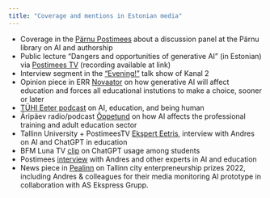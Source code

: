 ```yaml
---
title: "Coverage and mentions in Estonian media"
---
```


- Coverage in the [Pärnu Postimees](https://parnu.postimees.ee/7947105/parnu-keskraamatukogu-keskendus-sunnipaeval-tehisarule) about a discussion panel at the Pärnu library on AI and authorship
- Public lecture "Dangers and opportunities of generative AI" (in Estonian) via [Postimees TV](https://haridus.postimees.ee/7872884/avalik-loeng-tehisintellekt-kas-karta-voi-kasutada) (recording available at link)
- Interview segment in the ["Evening!"](https://duoplay.ee/5826/ohtu?ep=749) talk show of Kanal 2 
- Opinion piece in ERR [Novaator](https://novaator.err.ee/1609007981/andres-karjus-tehisintellekt-seab-juba-sel-sugisel-koolid-sundvaliku-ette) on how generative AI will affect education and forces all educational instutions to make a choice, sooner or later
- [TÜHI Eeter podcast](https://www.levila.ee/raadio/tuhi-eeter/kumb-on-arukam-kas-inimaru-voi-tehisaru) on AI, education, and being human
- Äripäev radio/podcast [Õppetund](https://www.aripaev.ee/saated/2023/03/30/tehisintellekt-muudab-taiskasvanute-oppimist-ja-opikogemust) on how AI affects the professional training and adult education sector
- Tallinn University + PostimeesTV [Ekspert Eetris](https://haridus.postimees.ee/7722633/ekspert-eetris-andres-karjus-kas-chatgpt-hakkab-mojutama-meie-vaartusi-ja-kaitumist), interview with Andres on AI and ChatGPT in education
- BFM Luna TV [clip](https://www.youtube.com/watch?v=cXpNkDgfP7Y) on ChatGPT usage among students
- Postimees [interview](https://www.postimees.ee/7717736/tehisintellekti-abil-kodutoo-kirjutajaid-on-pea-voimatu-vahele-votta) with Andres and other experts in AI and education
- News piece in [Pealinn](https://pealinn.ee/2022/09/29/vaata-millised-ettevotjad-saavad-tanavu-tunnustamise-osaliseks-ja-voidavad-auhinna/) on Tallinn city enterpreneurship prizes 2022, including Andres & colleagues for their media monitoring AI prototype in collaboration with AS Ekspress Grupp.
